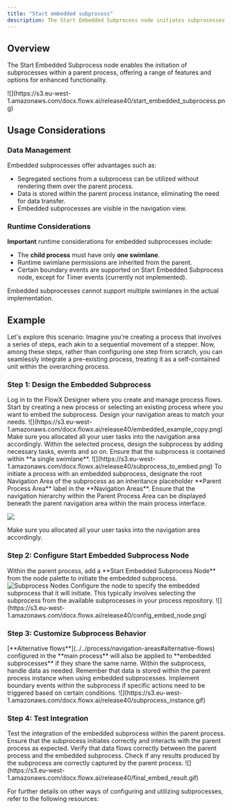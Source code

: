 ```yaml
---
title: "Start embedded subprocess"
description: The Start Embedded Subprocess node initiates subprocesses within a parent process, allowing for encapsulated functionality and enhanced process management.
---
```


## Overview

The Start Embedded Subprocess node enables the initiation of subprocesses within a parent process, offering a range of features and options for enhanced functionality.

<Frame>
![](https://s3.eu-west-1.amazonaws.com/docx.flowx.ai/release40/start_embedded_subprocess.png)
</Frame>


## Usage Considerations

### Data Management

Embedded subprocesses offer advantages such as:

- Segregated sections from a subprocess can be utilized without rendering them over the parent process.
- Data is stored within the parent process instance, eliminating the need for data transfer.
- Embedded subprocesses are visible in the navigation view.

### Runtime Considerations

**Important** runtime considerations for embedded subprocesses include:

- The **child process** must have only **one swimlane**.
- Runtime swimlane permissions are inherited from the parent.
- Certain boundary events are supported on Start Embedded Subprocess node, except for Timer events (currently not implemented).

<Warning>
Embedded subprocesses cannot support multiple swimlanes in the actual implementation.
</Warning>

## Example

Let's explore this scenario: Imagine you're creating a process that involves a series of steps, each akin to a sequential movement of a stepper. Now, among these steps, rather than configuring one step from scratch, you can seamlessly integrate a pre-existing process, treating it as a self-contained unit within the overarching process.


### Step 1: Design the Embedded Subprocess

<Steps>
<Step title ="Access FlowX Designer">
Log in to the FlowX Designer where you create and manage process flows.
</Step>
<Step title="Create a New Process">
Start by creating a new process or selecting an existing process where you want to embed the subprocess.
</Step>

<Step title ="Navigation Areas">
Design your navigation areas to match your needs.

<Frame>
![](https://s3.eu-west-1.amazonaws.com/docx.flowx.ai/release40/embedded_example_copy.png)
</Frame>

<Check>
Make sure you allocated all your user tasks into the navigation area accordingly.
</Check>

</Step>
<Step title="Design Subprocess"> 
Within the selected process, design the subprocess by adding necessary tasks, events and so on. Ensure that the subprocess is contained within **a single swimlane**.
</Step>
</Steps>

<Frame>
![](https://s3.eu-west-1.amazonaws.com/docx.flowx.ai/release40/subprocess_to_embed.png)
</Frame>

<Warning>
To initiate a process with an embedded subprocess, designate the root Navigation Area of the subprocess as an inheritance placeholder **Parent Process Area** label in the **Navigation Areas**. 
Ensure that the navigation hierarchy within the Parent Process Area can be displayed beneath the parent navigation area within the main process interface.
<Frame>

![](https://s3.eu-west-1.amazonaws.com/docx.flowx.ai/release40/embed_sbprc.gif)
</Frame>

<Check>
Make sure you allocated all your user tasks into the navigation area accordingly.
</Check>


</Warning>


### Step 2: Configure Start Embedded Subprocess Node

<Steps>
<Step title= "Add Start Embedded Subprocess Node"> 
Within the parent process, add a **Start Embedded Subprocess Node** from the node palette to initiate the embedded subprocess.

<Frame>
<img src= "https://s3.eu-west-1.amazonaws.com/docx.flowx.ai/release40/subprocess_nodes.png" alt="Subprocess Nodes" style={{ maxHeight: '600px' }}/>
</Frame>

</Step>

<Step title="Specify Subprocess"> 
Configure the node to specify the embedded subprocess that it will initiate. This typically involves selecting the subprocess from the available subprocesses in your process repository.
<Frame>
![](https://s3.eu-west-1.amazonaws.com/docx.flowx.ai/release40/config_embed_node.png)
</Frame>
</Step>
</Steps>


### Step 3: Customize Subprocess Behavior

<Info>
[**Alternative flows**](../../process/navigation-areas#alternative-flows) configured in the **main process** will also be applied to **embedded subprocesses** if they share the same name.
</Info>

<Steps>
<Step title= "Customize Data Handling">
Within the subprocess, handle data as needed. Remember that data is stored within the parent process instance when using embedded subprocesses.
</Step>
<Step title="Implement Boundary Events"> 
Implement boundary events within the subprocess if specific actions need to be triggered based on certain conditions.
</Step>
</Steps>

<Frame>
![](https://s3.eu-west-1.amazonaws.com/docx.flowx.ai/release40/subprocess_instance.gif)
</Frame>

### Step 4: Test Integration

<Steps>
<Step title = "Test Functionality"> 
Test the integration of the embedded subprocess within the parent process. Ensure that the subprocess initiates correctly and interacts with the parent process as expected.
</Step>
<Step title ="Verify Data Flow"> 
Verify that data flows correctly between the parent process and the embedded subprocess. Check if any results produced by the subprocess are correctly captured by the parent process.
</Step>
</Steps>

<Frame>
![](https://s3.eu-west-1.amazonaws.com/docx.flowx.ai/release40/final_embed_result.gif)
</Frame>

For further details on other ways of configuring and utilizing subprocesses, refer to the following resources:

<CardGroup>

<Card title="Subprocess Configuration" href="../../process/subprocess" icon="link">
</Card>

<Card title ="Start Subprocess action" href ="../../actions/start-subprocess-action" icon ="link">
</Card>

</CardGroup>
